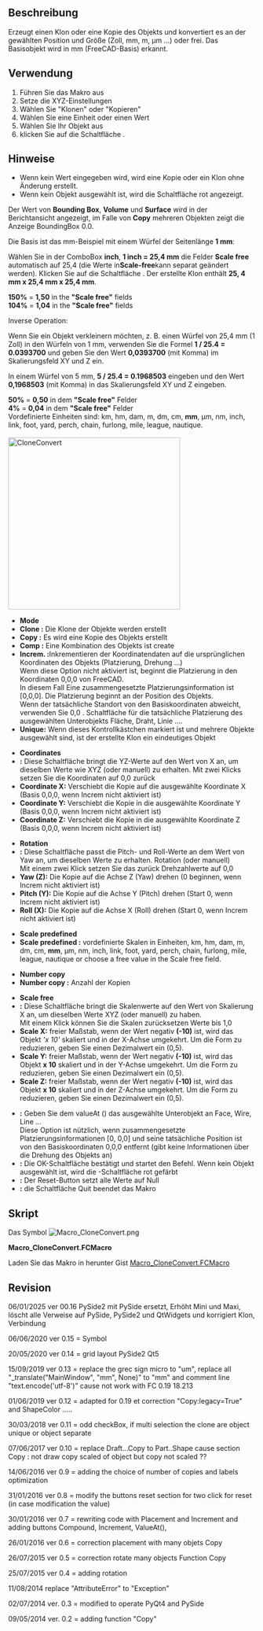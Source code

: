 <languages/>
{{Macro/de
|Name=Klon konvertieren
|Icon=Macro_CloneConvert.png
|Description=Erstellt einen Klon, eine Kopie oder einen Verbund des bzw. der Objekte und konvertiert in die gewünschte Position und Größe (inch, mm, m, µm...) oder frei. Das Basisobjekt wird in mm erkannt (FreeCAD-Basis).
|Author=mario52
|Version=00.16
|Date=2025-01-06
|FCVersion=ab 0.18
|Download=[https://wiki.freecad.org/images/0/0a/Macro_CloneConvert.png Werkzeugleisten-Symbol]
}}

==Beschreibung==
Erzeugt einen Klon oder eine Kopie des Objekts und konvertiert es an der gewählten Position und Größe (Zoll, mm, m, µm ...) oder frei. Das Basisobjekt wird in mm (FreeCAD-Basis) erkannt.

{{Codeextralink|https://gist.githubusercontent.com/mario52a/9f2f2f6144e1307a048f1840ef99300c/raw/fb76b3c728c1c7cd085e87f5d6d223d9f79bb574/Macro_CloneConvert.FCMacro}}

==Verwendung==
# Führen Sie das Makro aus
# Setze die XYZ-Einstellungen
# Wählen Sie "Klonen" oder "Kopieren"
# Wählen Sie eine Einheit oder einen Wert
# Wählen Sie Ihr Objekt aus
# klicken Sie auf die Schaltfläche {{KEY|Ok}}.

==Hinweise==
* Wenn kein Wert eingegeben wird, wird eine Kopie oder ein Klon ohne Änderung erstellt.
* Wenn kein Objekt ausgewählt ist, wird die Schaltfläche {{KEY|Ok}} rot angezeigt.

Der Wert von '''Bounding Box''', '''Volume''' und '''Surface''' wird in der Berichtansicht angezeigt, im Falle von '''Copy''' mehreren Objekten zeigt die Anzeige BoundingBox 0.0.

Die Basis ist das mm-Beispiel mit einem Würfel der Seitenlänge '''1 mm''':

Wählen Sie in der ComboBox '''inch''', '''1 inch = 25,4 mm''' die Felder '''Scale free''' automatisch auf 25,4 (die Werte in''' Scale-free '''kann separat geändert werden). Klicken Sie auf die Schaltfläche {{KEY|Ok}}. Der erstellte Klon enthält '''25, 4 mm x 25,4 mm x 25,4 mm '''. 

'''150%''' = '''1,50''' in the '''"Scale free"''' fields <br />
'''104%''' = '''1,04''' in the '''"Scale free"''' fields 

Inverse Operation:

Wenn Sie ein Objekt verkleinern möchten, z. B. einen Würfel von 25,4 mm (1 Zoll) in den Würfeln von 1 mm, verwenden Sie die Formel '''1 / 25.4 = 0.0393700''' und geben Sie den Wert '''0,0393700''' (mit Komma) im Skalierungsfeld XY und Z ein.

In einem Würfel von 5 mm, '''5 / 25.4 = 0.1968503''' eingeben und den Wert '''0,1968503''' (mit Komma) in das Skalierungsfeld XY und Z eingeben.

'''50%''' = '''0,50''' in dem '''"Scale free"''' Felder<br />
''' 4%''' = '''0,04''' in dem '''"Scale free"''' Felder
<br />

Vordefinierte Einheiten sind:
km, hm, dam, m, dm, cm, '''mm''', µm, nm, inch, link, foot, yard, perch, chain, furlong, mile, league, nautique.
<br /><br />

[[File:Macro CloneConvert_01.png|350px|left|CloneConvert]]
* '''Mode'''
* '''Clone   :''' Die Klone der Objekte werden erstellt
* '''Copy    :''' Es wird eine Kopie des Objekts erstellt
* '''Comp    :''' Eine Kombination des Objekts ist create
* '''Increm. : '''Inkrementieren der Koordinatendaten auf die ursprünglichen Koordinaten des Objekts (Platzierung, Drehung ...) <br /> Wenn diese Option nicht aktiviert ist, beginnt die Platzierung in den Koordinaten 0,0,0 von FreeCAD. <br /> In diesem Fall Eine zusammengesetzte Platzierungsinformation ist [0,0,0]. Die Platzierung beginnt an der Position des Objekts. <br /> Wenn der tatsächliche Standort von den Basiskoordinaten abweicht, verwenden Sie 0,0 {{KEY|ValueAt ()}}. Schaltfläche für die tatsächliche Platzierung des ausgewählten Unterobjekts Fläche, Draht, Linie ....
* '''Unique:''' Wenn dieses Kontrollkästchen markiert ist und mehrere Objekte ausgewählt sind, ist der erstellte Klon ein eindeutiges Objekt

* '''Coordinates'''
* '''{{KEY|...}}:''' Diese Schaltfläche bringt die YZ-Werte auf den Wert von X an, um dieselben Werte wie XYZ (oder manuell) zu erhalten. Mit zwei Klicks setzen Sie die Koordinaten auf 0,0 zurück
* '''Coordinate X:''' Verschiebt die Kopie auf die ausgewählte Koordinate X (Basis 0,0,0, wenn Increm nicht aktiviert ist)
* '''Coordinate Y:''' Verschiebt die Kopie in die ausgewählte Koordinate Y (Basis 0,0,0, wenn Increm nicht aktiviert ist)
* '''Coordinate Z:''' Verschiebt die Kopie in die ausgewählte Koordinate Z (Basis 0,0,0, wenn Increm nicht aktiviert ist)

* '''Rotation'''
* '''{{KEY|...}}:''' Diese Schaltfläche passt die Pitch- und Roll-Werte an dem Wert von Yaw an, um dieselben Werte zu erhalten. Rotation (oder manuell) <br /> Mit einem zwei Klick setzen Sie das zurück Drehzahlwerte auf 0,0
* '''Yaw (Z):''' Die Kopie auf die Achse Z (Yaw) drehen (0 beginnen, wenn Increm nicht aktiviert ist)
* '''Pitch (Y):''' Die Kopie auf die Achse Y (Pitch) drehen (Start 0, wenn Increm nicht aktiviert ist)
* '''Roll (X):''' Die Kopie auf die Achse X (Roll) drehen (Start 0, wenn Increm nicht aktiviert ist)

* '''Scale predefined'''
* '''Scale predefined :''' vordefinierte Skalen in Einheiten, km, hm, dam, m, dm, cm, '''mm''', µm, nm, inch, link, foot, yard, perch, chain, furlong, mile, league, nautique or choose a free value in the Scale free field.

* '''Number copy '''
* '''Number copy :''' Anzahl der Kopien

* '''Scale free'''
* '''{{KEY | ...}}:''' Diese Schaltfläche bringt die Skalenwerte auf den Wert von Skalierung X an, um dieselben Werte XYZ (oder manuell) zu haben. <br /> Mit einem Klick können Sie die Skalen zurücksetzen Werte bis 1,0
* '''Scale X:''' freier Maßstab, wenn der Wert negativ '''(-10)''' ist, wird das Objekt '''x 10' '' skaliert und in der X-Achse umgekehrt. Um die Form zu reduzieren, geben Sie einen Dezimalwert ein (0,5).
* '''Scale Y:''' freier Maßstab, wenn der Wert negativ '''(-10)''' ist, wird das Objekt '''x 10''' skaliert und in der Y-Achse umgekehrt. Um die Form zu reduzieren, geben Sie einen Dezimalwert ein (0,5).
* '''Scale Z:''' freier Maßstab, wenn der Wert negativ '''(-10)''' ist, wird das Objekt '''x 10''' skaliert und in der Z-Achse umgekehrt. Um die Form zu reduzieren, geben Sie einen Dezimalwert ein (0,5).

* '''{{KEY|ValueAt ()}}:''' Geben Sie dem valueAt () das ausgewählte Unterobjekt an Face, Wire, Line ... <br /> Diese Option ist nützlich, wenn zusammengesetzte Platzierungsinformationen [0, 0,0] und seine tatsächliche Position ist von den Basiskoordinaten 0,0,0 entfernt (gibt keine Informationen über die Drehung des Objekts an)
* '''{{KEY|Ok}}:''' Die OK-Schaltfläche bestätigt und startet den Befehl. Wenn kein Objekt ausgewählt ist, wird die {{KEY|Ok}} -Schaltfläche rot gefärbt
* '''{{KEY|Reset}}:''' Der Reset-Button setzt alle Werte auf Null
* '''{{KEY|Quit}}:''' die Schaltfläche Quit beendet das Makro
{{clear}}

==Skript==
Das Symbol [[Image:Macro_CloneConvert.png]] 

'''Macro_CloneConvert.FCMacro'''

Laden Sie das Makro in herunter Gist [https://gist.github.com/mario52a/9f2f2f6144e1307a048f1840ef99300c Macro_CloneConvert.FCMacro]

==Revision==

06/01/2025 ver 00.16 PySide2 mit PySide ersetzt, Erhöht Mini und Maxi, löscht alle Verweise auf PySide, PySide2 und QtWidgets und korrigiert Klon, Verbindung

06/06/2020 ver 0.15 = Symbol

20/05/2020 ver 0.14 = grid layout PySide2 Qt5

15/09/2019 ver 0.13 = replace the grec sign micro to "um", replace all "_translate("MainWindow", "mm", None)" to "mm" and comment line "text.encode('utf-8')" cause not work with FC 0.19 18.213

01/06/2019 ver 0.12 = adapted for 0.19 et correction "Copy:legacy=True" and ShapeColor .....

30/03/2018 ver 0.11 = odd checkBox, if multi selection the clone are object unique or object separate

07/06/2017 ver 0.10 = replace Draft...Copy to Part..Shape cause section Copy : not draw copy scaled of object but copy not scaled ?? 

14/06/2016 ver 0.9  = adding the choice of number of copies and labels optimization

31/01/2016 ver 0.8 = modify the buttons reset section for two click for reset (in case modification the value) 

30/01/2016 ver 0.7 = rewriting code with Placement and Increment and adding buttons Compound, Increment, ValueAt(), 

26/01/2016 ver 0.6 = correction placement with many objets Copy

26/07/2015 ver 0.5 = correction rotate many objects Function Copy

25/07/2015 ver 0.4 = adding rotation

11/08/2014 replace "AttributeError" to "Exception"

02/07/2014 ver. 0.3 = modified to operate PyQt4 and PySide

09/05/2014 ver. 0.2 = adding function "Copy"
